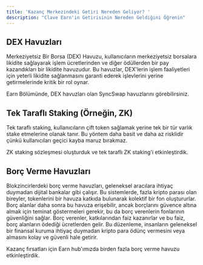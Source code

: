 ```yaml
---
title: 'Kazanç Merkezindeki Getiri Nereden Geliyor? '
description: "Clave Earn'in Getirisinin Nereden Geldiğini Öğrenin"
---
```


## DEX Havuzları

Merkeziyetsiz Bir Borsa (DEX) Havuzu, kullanıcıların merkeziyetsiz borsalara likidite sağlayarak işlem ücretlerinden ve diğer ödüllerden bir pay kazandıkları bir likidite havuzudur. Bu havuzlar, DEX'lerin işlem faaliyetleri için yeterli likidite sağlanmasını garanti ederek işlevlerini yerine getirmelerinde kritik bir rol oynar.

Earn Bölümünde, DEX havuzları olan SyncSwap havuzlarını görebilirsiniz.

## Tek Taraflı Staking (Örneğin, ZK)

Tek taraflı staking, kullanıcıların çift token sağlamak yerine tek bir tür varlık stake etmelerine olanak tanır. Bu yöntem daha basit ve daha az risklidir çünkü kullanıcıları geçici kayba maruz bırakmaz.

ZK staking sözleşmesi oluşturduk ve tek taraflı ZK staking'i etkinleştirdik.

## Borç Verme Havuzları

Blokzincirlerdeki borç verme havuzları, geleneksel aracılara ihtiyaç duymadan dijital bankalar gibi çalışır. Bu sistemlerde, fazla kripto parası olan bireyler, tokenlerini bir havuza katkıda bulunarak kolektif bir fon oluştururlar. Borç alanlar daha sonra bu havuza erişebilir, ancak borçlarını güvence altına almak için teminat göstermeleri gerekir, bu da borç verenlerin fonlarının güvenliğini sağlar. Borç verenler, katkılarından faiz kazanırlar ve bu faiz, borç alanların ödediği ücretlerden gelir. Bu düzenleme, insanların geleneksel bir finansal kuruma ihtiyaç duymadan kripto para ödünç vermesini veya almasını kolay ve güvenli hale getirir.

Kazanç fırsatları için Earn hub'ımızda birden fazla borç verme havuzu etkinleştirdik.